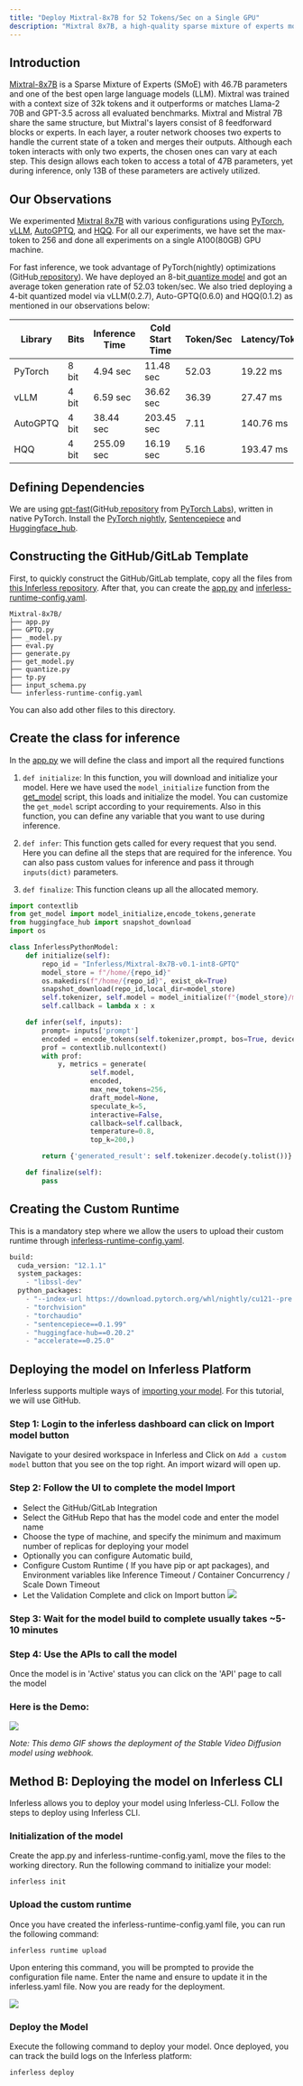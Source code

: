 ```yaml
---
title: "Deploy Mixtral-8x7B for 52 Tokens/Sec on a Single GPU"
description: "Mixtral 8x7B, a high-quality sparse mixture of experts model (SMoE) with open weights. Licensed under Apache 2.0. Mixtral outperforms Llama 2 70B on most benchmarks with 6x faster inference"
---
```


## Introduction

[Mixtral-8x7B](https://huggingface.co/mistralai/Mixtral-8x7B-v0.1) is a Sparse Mixture of Experts (SMoE) with 46.7B parameters and one of the best open large language models (LLM). Mixtral was trained with a context size of 32k tokens and it outperforms or matches Llama-2 70B and GPT-3.5 across all evaluated benchmarks. Mixtral and Mistral 7B share the same structure, but Mixtral's layers consist of 8 feedforward blocks or experts. In each layer, a router network chooses two experts to handle the current state of a token and merges their outputs. Although each token interacts with only two experts, the chosen ones can vary at each step. This design allows each token to access a total of 47B parameters, yet during inference, only 13B of these parameters are actively utilized.

## Our Observations

We experimented [Mixtral 8x7B](https://huggingface.co/mistralai/Mixtral-8x7B-v0.1) with various configurations using [PyTorch](https://github.com/pytorch-labs/gpt-fast), [vLLM](https://github.com/vllm-project/vllm), [AutoGPTQ](https://github.com/PanQiWei/AutoGPTQ), and [HQQ](https://github.com/mobiusml/hqq). For all our experiments, we have set the max-token to 256 and done all experiments on a single A100(80GB) GPU machine.

For fast inference, we took advantage of PyTorch(nightly) optimizations (GitHub[ repository](https://github.com/pytorch-labs/gpt-fast)). We have deployed an 8-bit[ quantize model](https://huggingface.co/Inferless/Mixtral-8x7B-v0.1-int8-GPTQ) and got an average token generation rate of 52.03 token/sec. We also tried deploying a 4-bit quantized model via vLLM(0.2.7), Auto-GPTQ(0.6.0) and HQQ(0.1.2) as mentioned in our observations below: 

| Library  | Bits  | Inference Time | Cold Start Time | Token/Sec | Latency/Token | VRAM Required |
| -------- | ----- | -------------- | --------------- | --------- | ------------- | ------------- |
| PyTorch  | 8 bit | 4.94 sec       | 11.48 sec       | 52.03     | 19.22 ms      | 43.78 GB      |
| vLLM     | 4 bit | 6.59 sec       | 36.62 sec       | 36.39     | 27.47 ms      | 65.66 GB      |
| AutoGPTQ | 4 bit | 38.44 sec      | 203.45 sec      | 7.11      | 140.76 ms     | 22.68 GB      |
| HQQ      | 4 bit | 255.09 sec     | 16.19 sec       | 5.16      | 193.47 ms     | 24.70 GB      |

## Defining Dependencies

We are using [gpt-fast](https://github.com/pytorch-labs/gpt-fast)(GitHub[ repository](https://github.com/pytorch-labs/gpt-fast) from [PyTorch Labs](https://github.com/pytorch-labs)), written in native PyTorch. Install the [PyTorch nightly](https://pytorch.org/get-started/locally/), [Sentencepiece](https://pypi.org/project/sentencepiece/) and [Huggingface\_hub](https://pypi.org/project/huggingface-hub/).


## Constructing the GitHub/GitLab Template

First, to quickly construct the GitHub/GitLab template, copy all the files from [this Inferless repository](https://github.com/rbgo404/mixtral-fast). After that, you can create the [app.py](https://github.com/inferless/Mixral-8x7B/blob/main/app.py) and [inferless-runtime-config.yaml](https://github.com/inferless/Mixral-8x7B/blob/main/inferless-runtime-config.yaml).

```
Mixtral-8x7B/
├── app.py
├── GPTQ.py
├── _model.py
├── eval.py
├── generate.py
├── get_model.py
├── quantize.py
├── tp.py
├── input_schema.py
└── inferless-runtime-config.yaml
```

You can also add other files to this directory.

## Create the class for inference

In the [app.py](https://github.com/inferless/Mixral-8x7B/blob/main/app.py) we will define the class and import all the required functions

1.  `def initialize`: In this function, you will download and initialize your model. Here we have used the `model_initialize` function from the [get\_model](https://github.com/inferless/Mixral-8x7B/blob/main/get%5Fmodel.py) script, this loads and initialize the model. You can customize the `get_model` script according to your requirements. Also in this function, you can define any variable that you want to use during inference.

2.  `def infer`: This function gets called for every request that you send. Here you can define all the steps that are required for the inference. You can also pass custom values for inference and pass it through `inputs(dict)` parameters.

3.  `def finalize`: This function cleans up all the allocated memory.

```python
import contextlib
from get_model import model_initialize,encode_tokens,generate
from huggingface_hub import snapshot_download
import os

class InferlessPythonModel:
    def initialize(self):
        repo_id = "Inferless/Mixtral-8x7B-v0.1-int8-GPTQ"
        model_store = f"/home/{repo_id}"
        os.makedirs(f"/home/{repo_id}", exist_ok=True)
        snapshot_download(repo_id,local_dir=model_store)
        self.tokenizer, self.model = model_initialize(f"{model_store}/model_int8.pth")
        self.callback = lambda x : x

    def infer(self, inputs):
        prompt= inputs['prompt']
        encoded = encode_tokens(self.tokenizer,prompt, bos=True, device="cuda")
        prof = contextlib.nullcontext()
        with prof:
            y, metrics = generate(
                    self.model,
                    encoded,
                    max_new_tokens=256,
                    draft_model=None,
                    speculate_k=5,
                    interactive=False,
                    callback=self.callback,
                    temperature=0.8,
                    top_k=200,)

        return {'generated_result': self.tokenizer.decode(y.tolist())}

    def finalize(self):
        pass
```

## Creating the Custom Runtime

This is a mandatory step where we allow the users to upload their custom runtime through [inferless-runtime-config.yaml](https://github.com/inferless/Mixral-8x7B/blob/main/inferless-runtime-config.yaml).

```python
build:
  cuda_version: "12.1.1"
  system_packages:
    - "libssl-dev"
  python_packages:
    - "--index-url https://download.pytorch.org/whl/nightly/cu121--pre torch"
    - "torchvision"
    - "torchaudio"
    - "sentencepiece==0.1.99"
    - "huggingface-hub==0.20.2"
    - "accelerate==0.25.0"
```

## Deploying the model on Inferless Platform 
Inferless supports multiple ways of [importing your model](https://docs.inferless.com/model-import/file-structure-req/file-structure-requirements). For this tutorial, we will use GitHub.
### Step 1: Login to the inferless dashboard can click on Import model button
Navigate to your desired workspace in Inferless and Click on `Add a custom model` button that you see on the top right. An import wizard will open up.

### Step 2: Follow the UI to complete the model  Import
* Select the GitHub/GitLab Integration
* Select the GitHub Repo that has the model code and enter the model name
* Choose the type of machine, and specify the minimum and maximum number of replicas for deploying your model
* Optionally you can configure Automatic build,
* Configure Custom Runtime ( If you have pip or apt packages), and Environment variables like Inference Timeout / Container Concurrency / Scale Down Timeout 
* Let the Validation Complete and click on Import button
![](/images/import.jpg)

### Step 3: Wait for the model build to complete usually takes ~5-10 minutes

### Step 4: Use the APIs to call the model
Once the model is in 'Active' status you can click on the 'API' page to call the model

### Here is the Demo:

![](/gif/gif13.gif)

_Note: This demo GIF shows the deployment of the Stable Video Diffusion model using webhook._

## Method B: Deploying the model on Inferless CLI

Inferless allows you to deploy your model using Inferless-CLI. Follow the steps to deploy using Inferless CLI.

### Initialization of the model

Create the app.py and inferless-runtime-config.yaml, move the files to the working directory. Run the following command to initialize your model:

```
inferless init
```

### Upload the custom runtime

Once you have created the inferless-runtime-config.yaml file, you can run the following command:

```
inferless runtime upload
```

Upon entering this command, you will be prompted to provide the configuration file name. Enter the name and ensure to update it in the inferless.yaml file. Now you are ready for the deployment.

![](/images/llama70b-6.png)

### Deploy the Model

Execute the following command to deploy your model. Once deployed, you can track the build logs on the Inferless platform:

```
inferless deploy
```
